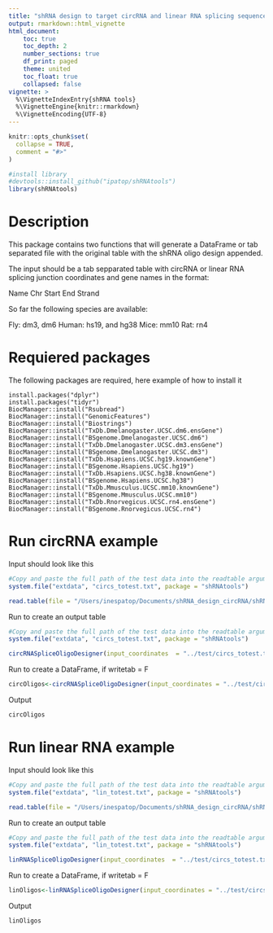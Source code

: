 ```yaml
---
title: "shRNA design to target circRNA and linear RNA splicing sequences"
output: rmarkdown::html_vignette
html_document:
    toc: true
    toc_depth: 2
    number_sections: true
    df_print: paged
    theme: united
    toc_float: true
    collapsed: false
vignette: >
  %\VignetteIndexEntry{shRNA tools}
  %\VignetteEngine{knitr::rmarkdown}
  %\VignetteEncoding{UTF-8}
---
```


```r
knitr::opts_chunk$set(
  collapse = TRUE,
  comment = "#>"
)
```

```r
#install library
#devtools::install_github("ipatop/shRNAtools")
library(shRNAtools)
```

# Description

This package contains two functions that will generate a DataFrame or tab separated file with the original table with the shRNA oligo design appended. 

The input should be a tab sepparated table with circRNA or linear RNA splicing junction coordinates and gene names in the format: 

Name Chr Start End Strand

So far the following species are available: 

  Fly: dm3, dm6 
  Human: hs19, and hg38
  Mice: mm10 
  Rat: rn4

# Requiered packages

The following packages are required, here example of how to install it

```
install.packages("dplyr")
install.packages("tidyr")
BiocManager::install("Rsubread")
BiocManager::install("GenomicFeatures")
BiocManager::install("Biostrings")
BiocManager::install("TxDb.Dmelanogaster.UCSC.dm6.ensGene")
BiocManager::install("BSgenome.Dmelanogaster.UCSC.dm6")
BiocManager::install("TxDb.Dmelanogaster.UCSC.dm3.ensGene")
BiocManager::install("BSgenome.Dmelanogaster.UCSC.dm3")
BiocManager::install("TxDb.Hsapiens.UCSC.hg19.knownGene")
BiocManager::install("BSgenome.Hsapiens.UCSC.hg19")
BiocManager::install("TxDb.Hsapiens.UCSC.hg38.knownGene")
BiocManager::install("BSgenome.Hsapiens.UCSC.hg38")
BiocManager::install("TxDb.Mmusculus.UCSC.mm10.knownGene")
BiocManager::install("BSgenome.Mmusculus.UCSC.mm10")
BiocManager::install("TxDb.Rnorvegicus.UCSC.rn4.ensGene")
BiocManager::install("BSgenome.Rnorvegicus.UCSC.rn4")
```

# Run circRNA example

Input should look like this
```r
#Copy and paste the full path of the test data into the readtable argument
system.file("extdata", "circs_totest.txt", package = "shRNAtools")

read.table(file = "/Users/inespatop/Documents/shRNA_design_circRNA/shRNAtools/inst/extdata/circs_totest.txt",header = T)
```

Run to create an output table
```r
#Copy and paste the full path of the test data into the readtable argument
system.file("extdata", "circs_totest.txt", package = "shRNAtools")

circRNASpliceOligoDesigner(input_coordinates  = "../test/circs_totest.txt",output = "../test/New_out.tsv")
```

Run to create a DataFrame, if writetab = F
```r
circOligos<-circRNASpliceOligoDesigner(input_coordinates = "../test/circs_totest.txt",output = "../test/New_out.tsv",writetab = F)
```

Output
```r
circOligos
```

# Run linear RNA example

Input should look like this
```r
#Copy and paste the full path of the test data into the readtable argument
system.file("extdata", "lin_totest.txt", package = "shRNAtools")

read.table(file = "/Users/inespatop/Documents/shRNA_design_circRNA/shRNAtools/inst/extdata/lin_totest.txt",header = T)
```

Run to create an output table
```r
#Copy and paste the full path of the test data into the readtable argument
system.file("extdata", "lin_totest.txt", package = "shRNAtools")

linRNASpliceOligoDesigner(input_coordinates  = "../test/circs_totest.txt",output = "../test/New_out_lin.tsv")
```

Run to create a DataFrame, if writetab = F
```r
linOligos<-linRNASpliceOligoDesigner(input_coordinates = "../test/circs_totest.txt",output = "../test/New_out.tsv",writetab = F)
```

Output
```r
linOligos
```




